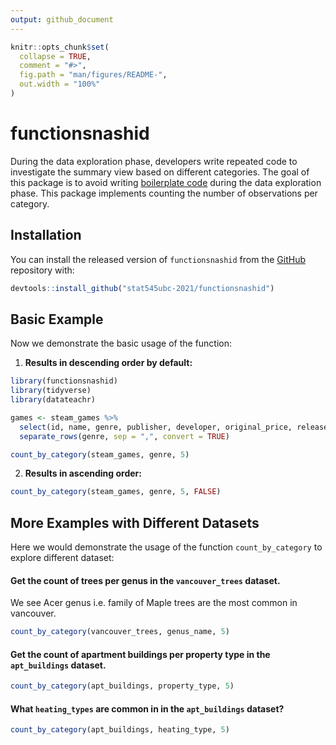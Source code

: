 ```yaml
---
output: github_document
---
```


<!-- README.md is generated from README.Rmd. Please edit that file -->

```r
knitr::opts_chunk$set(
  collapse = TRUE,
  comment = "#>",
  fig.path = "man/figures/README-",
  out.width = "100%"
)
```

# functionsnashid

<!-- badges: start -->
<!-- badges: end -->

During the data exploration phase, developers write repeated code to investigate the summary view based on different categories. The goal of this package is to avoid writing [boilerplate code](https://en.wikipedia.org/wiki/Boilerplate_code) during the data exploration phase. This package implements counting the number of observations per category. 

## Installation

You can install the released version of `functionsnashid` from the [GitHub](https://github.com/stat545ubc-2021/functionsnashid) repository with:

``` r
devtools::install_github("stat545ubc-2021/functionsnashid")
```
## Basic Example

Now we demonstrate the basic usage of the function:

1. **Results in descending order by default:**

```r
library(functionsnashid)
library(tidyverse)
library(datateachr)

games <- steam_games %>%
  select(id, name, genre, publisher, developer, original_price, release_date, all_reviews) %>%
  separate_rows(genre, sep = ",", convert = TRUE)

count_by_category(steam_games, genre, 5)
```

2. **Results in ascending order:**

```r
count_by_category(steam_games, genre, 5, FALSE)
```

## More Examples with Different Datasets

Here we would demonstrate the usage of the function `count_by_category` to explore different dataset:

#### Get the count of trees per genus in the `vancouver_trees` dataset.

We see Acer genus i.e. family of Maple trees are the most common in vancouver.

```r
count_by_category(vancouver_trees, genus_name, 5)
```

#### Get the count of apartment buildings per property type in the `apt_buildings` dataset. 

```r
count_by_category(apt_buildings, property_type, 5)
```
#### What `heating_types` are common in in the `apt_buildings` dataset?

```r
count_by_category(apt_buildings, heating_type, 5)
```
